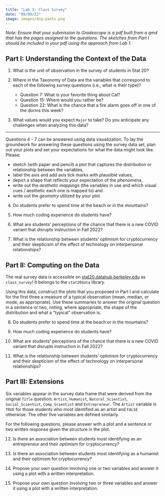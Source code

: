 ```yaml
---
title: "Lab 3: Class Survey"
date: "09/09/22"
image: images/dog-pants.png
---
```


*Note: Ensure that your submission to Gradescope is a pdf built from a qmd that has the pages assigned to the questions. The sketches from Part I should be included in your pdf using the approach from Lab 1.*

## Part I: Understanding the Context of the Data

1. What is the unit of observation in the survey of students in Stat 20?

2. Where in the Taxonomy of Data are the variables that correspond to each of the following survey questions (i.e., what is their type)?
   - Question 7: What is your favorite thing about Cal?
   - Question 15: Where would you rather be?
   - Question 22: What is the chance that a fire alarm goes off in one of the dorms this week? 

3. What values would you expect `Major` to take? Do you anticipate any challenges when analyzing this data?

-----------

Questions 4 - 7 can be answered using data visualization. To lay the groundwork for answering these questions using the survey data set, plan out your plots and set your expectations for what the data might look like. Please:

- sketch (with paper and pencil) a plot that captures the distribution or relationship between the variables,
- label the axis and add axis tick marks with plausible values,
- depict a shape that reflects your expectation of the phenomena,
- write out the *aesthetic mappings* (the variables in use and which visual cues / aesthetic each one is mapped to) and
- write out the *geometry* utilized by your plot.
  
4. Do students prefer to spend time at the beach or in the mountains?

5. How much coding experience do students have?

6. What are students' perceptions of the chance that there is a new COVID variant that disrupts instruction in Fall 2022?

7. What is the relationship between students' optimism for cryptocurrency and their skepticism of the effect of technology on interpersonal relationships?


## Part II: Computing on the Data

The real survey data is accessible on [stat20.datahub.berkeley.edu](stat20.datahub.berkeley.edu) as `class_survey`! It belongs to the `stat20data` library.

Using this data, construct the plots that you proposed in Part I and calculate for the first three a measure of a typical observation (mean, median, or mode, as appropriate). Use these summaries to answer the original question in a sentence or two, noting, where appropriate, the shape of the distribution and what a "typical" observation is.

8. Do students prefer to spend time at the beach or in the mountains?

9. How much coding experience do students have?

10. What are students' perceptions of the chance that there is a new COVID variant that disrupts instruction in Fall 2022?

11. What is the relationship between students' optimism for cryptocurrency and their skepticism of the effect of technology on interpersonal relationships?


## Part III: Extensions

Six variables appear in the survey data frame that were derived from the original `Title` question: `Artist`, `Humanist`, `Natural_Scientist`, `Social_Scientist`, `Comp_Scientist` and `Entrepreneur`. The `Artist` variable is `TRUE` for those students who most identified as an artist and `FALSE` otherwise. The other five variables are defined similarly.

For the following questions, please answer with a plot and a sentence or two written response given the structure in the plot.

12. Is there an association between students most identifying as an entrepreneur and their optimism for cryptocurrency?

13. Is there an association between students most identifying as a humanist and their optimism for cryptocurrency?

14. Propose your own question involving one or two variables and answer it using a plot with a written interpretation.

15. Propose your own question involving two or three variables and answer it using a plot with a written interpretation.
